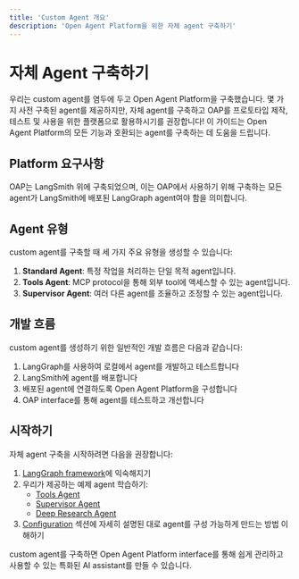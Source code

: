```yaml
---
title: 'Custom Agent 개요'
description: 'Open Agent Platform을 위한 자체 agent 구축하기'
---
```


# 자체 Agent 구축하기

우리는 custom agent를 염두에 두고 Open Agent Platform을 구축했습니다. 몇 가지 사전 구축된 agent를 제공하지만, 자체 agent를 구축하고 OAP를 프로토타입 제작, 테스트 및 사용을 위한 플랫폼으로 활용하시기를 권장합니다! 이 가이드는 Open Agent Platform의 모든 기능과 호환되는 agent를 구축하는 데 도움을 드립니다.

## Platform 요구사항

OAP는 LangSmith 위에 구축되었으며, 이는 OAP에서 사용하기 위해 구축하는 모든 agent가 LangSmith에 배포된 LangGraph agent여야 함을 의미합니다.

## Agent 유형

custom agent를 구축할 때 세 가지 주요 유형을 생성할 수 있습니다:

1. **Standard Agent**: 특정 작업을 처리하는 단일 목적 agent입니다.
2. **Tools Agent**: MCP protocol을 통해 외부 tool에 액세스할 수 있는 agent입니다.
3. **Supervisor Agent**: 여러 다른 agent를 조율하고 조정할 수 있는 agent입니다.

## 개발 흐름

custom agent를 생성하기 위한 일반적인 개발 흐름은 다음과 같습니다:

1. LangGraph를 사용하여 로컬에서 agent를 개발하고 테스트합니다
2. LangSmith에 agent를 배포합니다
3. 배포된 agent에 연결하도록 Open Agent Platform을 구성합니다
4. OAP interface를 통해 agent를 테스트하고 개선합니다

## 시작하기

자체 agent 구축을 시작하려면 다음을 권장합니다:

1. [LangGraph framework](https://github.com/langchain-ai/langgraph)에 익숙해지기
2. 우리가 제공하는 예제 agent 학습하기:
   - [Tools Agent](https://github.com/langchain-ai/oap-langgraph-tools-agent)
   - [Supervisor Agent](https://github.com/langchain-ai/oap-agent-supervisor)
   - [Deep Research Agent](https://github.com/langchain-ai/oap-deep-researcher)
3. [Configuration](/labs/oap/custom-agents/configuration) 섹션에 자세히 설명된 대로 agent를 구성 가능하게 만드는 방법 이해하기

custom agent를 구축하면 Open Agent Platform interface를 통해 쉽게 관리하고 사용할 수 있는 특화된 AI assistant를 만들 수 있습니다.
